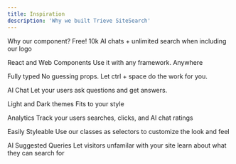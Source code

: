 ```yaml
---
title: Inspiration
description: 'Why we built Trieve SiteSearch'
---
```


Why our component?
Free!
10k AI chats + unlimited search when including our logo

React and Web Components
Use it with any framework. Anywhere

Fully typed
No guessing props. Let ctrl + space do the work for you.

AI Chat
Let your users ask questions and get answers.

Light and Dark themes
Fits to your style

Analytics
Track your users searches, clicks, and AI chat ratings

Easily Styleable
Use our classes as selectors to customize the look and feel

AI Suggested Queries
Let visitors unfamilar with your site learn about what they can search for
